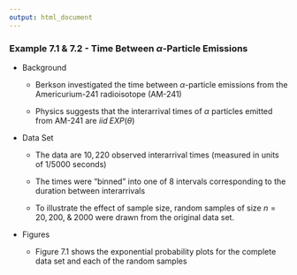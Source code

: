 ```yaml
---
output: html_document
---
```


### Example 7.1 & 7.2 - Time Between $\alpha$-Particle Emissions

- Background

    - Berkson investigated the time between $\alpha$-particle emissions from the Americurium-241 radioisotope (AM-241)

    - Physics suggests that the interarrival times of $\alpha$ particles emitted from AM-241 are $iid\; EXP(\theta)$

- Data Set

    - The data are $10,220$ observed interarrival times (measured in units of $1/5000$ seconds)

    - The times were "binned" into one of 8 intervals corresponding to the duration between interarrivals

    - To illustrate the effect of sample size, random samples of size $n=20, 200,\;\&\;2000$ were drawn from the original data set.

- Figures

    + Figure 7.1 shows the exponential probability plots for the complete data set and each of the random samples

